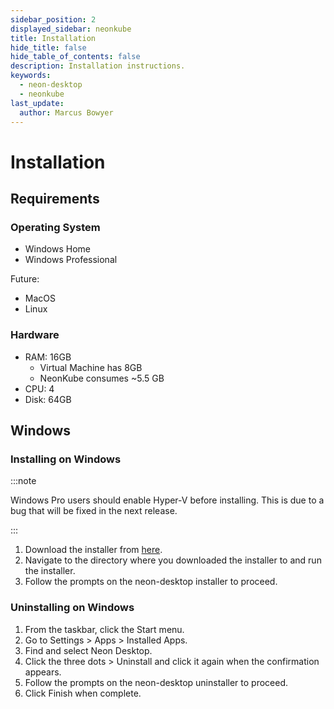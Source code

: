 ---
sidebar_position: 2
displayed_sidebar: neonkube
title: Installation
hide_title: false
hide_table_of_contents: false
description: Installation instructions.
keywords:
  - neon-desktop
  - neonkube
last_update:
  author: Marcus Bowyer
---

# Installation

## Requirements

### Operating System

* Windows Home
* Windows Professional

Future:
* MacOS
* Linux

### Hardware

* RAM: 16GB
  - Virtual Machine has 8GB
  - NeonKube consumes ~5.5 GB
* CPU: 4
* Disk: 64GB

## Windows

### Installing on Windows

:::note

Windows Pro users should enable Hyper-V before installing. This is due to a bug that will be fixed in the next release.

:::

1. Download the installer from [here](https://neonkube.io/download).
2. Navigate to the directory where you downloaded the installer to and run the installer.
3. Follow the prompts on the neon-desktop installer to proceed.

### Uninstalling on Windows

1. From the taskbar, click the Start menu.
2. Go to Settings > Apps > Installed Apps.
3. Find and select Neon Desktop.
4. Click the three dots > Uninstall and click it again when the confirmation appears.
5. Follow the prompts on the neon-desktop uninstaller to proceed.
6. Click Finish when complete.


